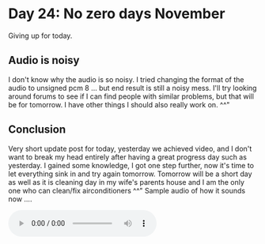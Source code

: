 # Day 24: No zero days November

Giving up for today.

## Audio is noisy

I don't know why the audio is so noisy. I tried changing the format of the audio to unsigned pcm 8 ... but end result is still a noisy mess. I'll try looking around forums to see if I can find people with similar problems, but that will be for tomorrow. I have other things I should also really work on. ^^"

## Conclusion

Very short update post for today, yesterday we achieved video, and I don't want to break my head entirely after having a great progress day such as yesterday. I gained some knowledge, I got one step further, now it's time to let everything sink in and try again tomorrow. Tomorrow will be a short day as well as it is cleaning day in my wife's parents house and I am the only one who can clean/fix airconditioners ^^"
Sample audio of how it sounds now ....

<audio src="/1177482343305445436voice-message.ogg" controls></audio>
